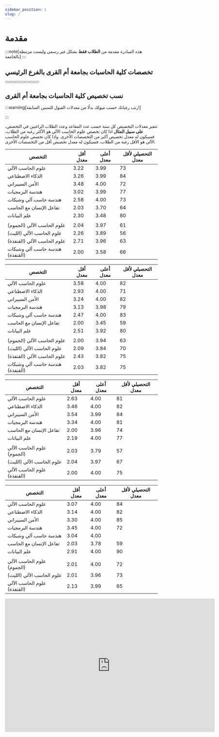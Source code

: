 ```yaml
---
sidebar_position: 1
slug: /
---
```



# مقدمة

:::note[هذه المبادرة مقدمة من **الطلاب فقط** بشكل غير رسمي وليست مرتبطة بالجامعة] 
:::

<TelegramAdmonition />

## تخصصات كلية الحاسبات بجامعة أم القرى بالفرع الرئيسي

<div
  style={{
    display: 'grid',
    gridTemplateColumns: 'repeat(auto-fit, minmax(250px, 1fr))',
    gap: '1rem',
  }}
>
  <Button
    label="علوم الحاسب الآلي"
    link="cs"
    imageSrc="/img/cs.png"
  />
  <Button
    label="هندسة الحاسب والشبكات"
    link="cne"
    imageSrc="/img/cne.png"
  />
  <Button
    label="هندسة البرمجيات"
    link="se"
    imageSrc="/img/se.png"
  />
  <Button
    label="علم البيانات"
    link="ds"
    imageSrc="/img/ds.png"
  />
  <Button
    label="الأمن السيبراني"
    link="sec"
    imageSrc="/img/sec.png"
  />
  <Button
    label="الذكاء الاصطناعي"
    link="ai"
    imageSrc="/img/ai.png"
  />
  <Button
    label="تفاعل الإنسان مع الحاسب"
    link="hci"
    imageSrc="/img/hci.png"
  />
</div>

## نسب تخصيص كلية الحاسبات بجامعة أم القرى

:::warning[رتب رغباتك حسب ميولك بدلًا من معدلات القبول للسنين السابقة!]

:::

تتغير معدلات التخصيص كل سنة حسب عدد المقاعد وعدد الطلاب الراغبين في التخصص،
**على سبيل المثال** اذا كان تخصص علوم الحاسب الآلي هو الأكثر رغبة من الطلاب،
فسيكون له معدل تخصيص أكبر من التخصصات الأخرى.
واذا كان تخصص علوم الحاسب الآلي هو الأقل رغبة من الطلاب،
فسيكون له معدل تخصيص أقل من التخصصات الأخرى.


<Tabs queryString="batch">
  <TabItem value="طلاب 1444" label="طلاب 1444">
  
  | التخصص                               | أقل معدل | أعلى معدل | التحصيلي لأقل معدل |
  |--------------------------------------|----------|-----------|---------------------|
  | علوم الحاسب الآلي             | 3.22     | 3.99      | 73                  |
  | الذكاء الاصطناعي              | 3.26     | 3.99      | 84                  |
  | الأمن السيبراني               | 3.48     | 4.00      | 72                  |
  | هندسة البرمجيات               | 3.02     | 3.99      | 77                  |
  | هندسة حاسب آلي وشبكات         | 2.58     | 4.00      | 73                  |
  | تفاعل الإنسان مع الحاسب       | 2.03     | 3.70      | 64                  |
  | علم البيانات                  | 2.30     | 3.48      | 80                  |
  |                                |          |           |                     |
  | علوم الحاسب الآلي (الجموم)          | 2.04     | 3.97      | 61                  |
  | علوم الحاسب الآلي (الليث)           | 2.26     | 3.89      | 56                  |
  | علوم الحاسب الآلي (القنفذة)         | 2.71     | 3.96      | 63                  |
  | هندسة حاسب آلي وشبكات (القنفذة)    | 2.00     | 3.58      | 66                   |
  
  </TabItem>

  <TabItem value="طلاب 1445" label="طلاب 1445" default>
  
  | التخصص                               | أقل معدل | أعلى معدل | التحصيلي لأقل معدل |
  |--------------------------------------|----------|-----------|---------------------|
  | علوم الحاسب الآلي             | 3.58     | 4.00      | 82                  |
  | الذكاء الاصطناعي              | 2.93     | 4.00      | 71                  |
  | الأمن السيبراني               | 3.24     | 4.00      | 82                  |
  | هندسة البرمجيات               | 3.13     | 3.98      | 79                  |
  | هندسة حاسب آلي وشبكات         | 2.47     | 4.00      | 83                  |
  | تفاعل الإنسان مع الحاسب       | 2.00     | 3.45      | 59                  |
  | علم البيانات                  | 2.51     | 3.92      | 80                  |
  |                                |          |           |                     |
  | علوم الحاسب الآلي (الجموم)          | 2.00     | 3.94      | 63                  |
  | علوم الحاسب الآلي (الليث)           | 2.09     | 3.84      | 70                  |
  | علوم الحاسب الآلي (القنفذة)         | 2.43     | 3.82      | 75                  |
  | هندسة حاسب آلي وشبكات (القنفذة)    | 2.03     | 3.82      | 75                  |
  
  </TabItem>

  <TabItem value="طالبات 1444" label="طالبات 1444">
  
  | التخصص                               | أقل معدل | أعلى معدل | التحصيلي لأقل معدل |
  |--------------------------------------|----------|-----------|---------------------|
  | علوم الحاسب الآلي             | 2.63     | 4.00      | 81                  |
  | الذكاء الاصطناعي              | 3.46     | 4.00      | 82                  |
  | الأمن السيبراني               | 3.54     | 3.99      | 84                  |
  | هندسة البرمجيات               | 3.34     | 4.00      | 81                  |
  | تفاعل الإنسان مع الحاسب       | 2.00     | 3.96      | 74                  |
  | علم البيانات                  | 2.19     | 4.00      | 77                  |
  |                                |          |           |                     |
  | علوم الحاسب الآلي (الجموم)          | 2.03     | 3.79      | 57                  |
  | علوم الحاسب الآلي (الليث)           | 2.04     | 3.97      | 67                  |
  | علوم الحاسب الآلي (القنفذة)         | 2.00     | 4.00      | 75                  |
  
  </TabItem>

  <TabItem value="طالبات 1445" label="طالبات 1445">
  
  | التخصص                               | أقل معدل | أعلى معدل | التحصيلي لأقل معدل |
  |--------------------------------------|----------|-----------|---------------------|
  | علوم الحاسب الآلي             | 3.07     | 4.00      | 84                  |
  | الذكاء الاصطناعي              | 3.14     | 4.00      | 82                  |
  | الأمن السيبراني               | 3.30     | 4.00      | 85                  |
  | هندسة البرمجيات               | 3.45     | 4.00      | 72                  |
  | هندسة حاسب آلي وشبكات         | 3.04     | 4.00      |                     |
  | تفاعل الإنسان مع الحاسب       | 2.03     | 3.78      | 59                  |
  | علم البيانات                  | 2.91     | 4.00      | 90                  |
  |                                |          |           |                     |
  | علوم الحاسب الآلي (الجموم)          | 2.01     | 4.00      | 72                  |
  | علوم الحاسب الآلي (الليث)           | 2.01     | 3.96      | 73                  |
  | علوم الحاسب الآلي (القنفذة)         | 2.13     | 3.99      | 65                  |
  
  </TabItem>
</Tabs>


<iframe 
  height="439" 
  width="692"
  seamless 
  frameborder="0"
  scrolling="yes" 
  src="https://docs.google.com/spreadsheets/d/e/2PACX-1vS8YhztvzJEQGCoZW-ey3pIuqGQENJGJP_wHrl-WDPPFzM-gMJ2CN4wk64bORvlSAQawbmYeWk-zw5w/pubchart?oid=1506513025&amp;format=interactive">
</iframe>

